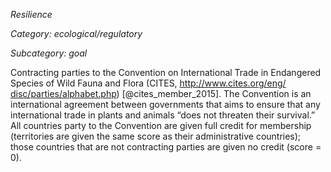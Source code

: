 *Resilience*

*Category: ecological/regulatory*

*Subcategory: goal*

Contracting parties to the Convention on International Trade in Endangered Species of Wild Fauna and Flora (CITES, [http://www.cites.org/eng/ disc/parties/alphabet.php](http://www.cites.org/eng/ disc/parties/alphabet.php)) [@cites_member_2015]. The Convention is an international agreement between governments that aims to ensure that any international trade in plants and animals “does not threaten their survival.” All countries party to the Convention are given full credit for membership (territories are given the same score as their administrative countries); those countries that are not contracting parties are given no credit (score = 0).


